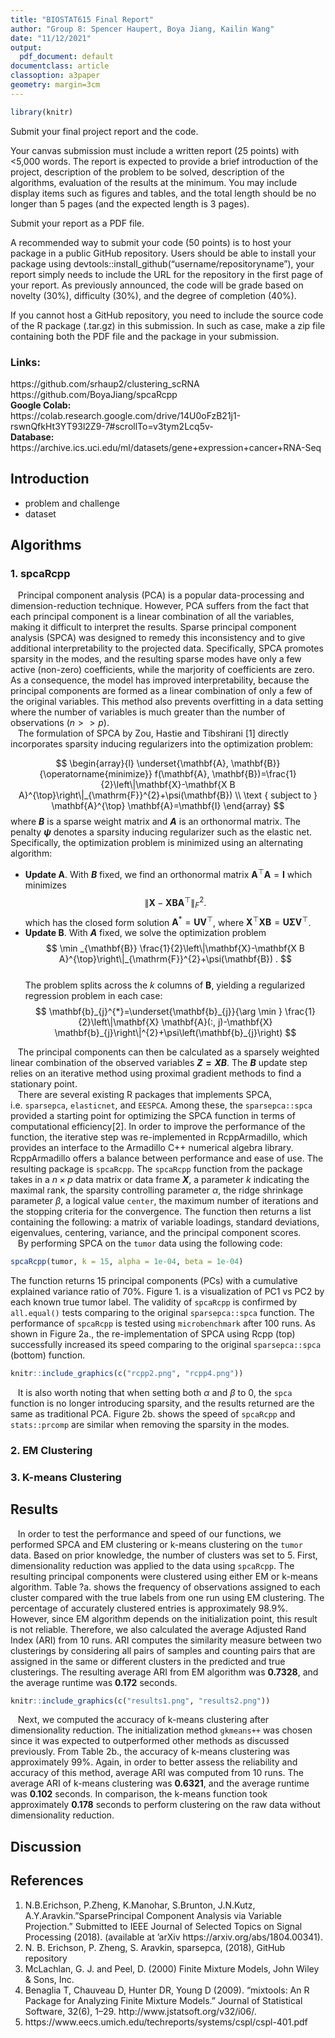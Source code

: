 ```yaml
---
title: "BIOSTAT615 Final Report"
author: "Group 8: Spencer Haupert, Boya Jiang, Kailin Wang"
date: "11/12/2021"
output:
  pdf_document: default
documentclass: article
classoption: a3paper
geometry: margin=3cm
---
```

```r
library(knitr)
```

Submit your final project report and the code.

Your canvas submission must include a written report (25 points) with <5,000 words. The report is expected to provide a brief introduction of the project, description of the problem to be solved, description of the algorithms, evaluation of the results at the minimum. You may include display items such as figures and tables, and the total length should be no longer than 5 pages (and the expected length is 3 pages).

Submit your report as a PDF file. 

A recommended way to submit your code (50 points) is to host your package in a public GitHub repository. Users should be able to install your package using devtools::install_github("username/repositoryname"), your report simply needs to include the URL for the repository in the first page of your report. As previously announced, the code will be grade based on novelty (30%), difficulty (30%), and the degree of completion (40%).

If you cannot host a GitHub repository, you need to include the source code of the R package (.tar.gz) in this submission. In such as case, make a zip file containing both the PDF file and the package in your submission.


### Links:
https://github.com/srhaup2/clustering_scRNA  
https://github.com/BoyaJiang/spcaRcpp  
**Google Colab:**  
https://colab.research.google.com/drive/14U0oFzB21j1-rswnQfkHt3YT93l2Z9-7#scrollTo=v3tym2Lcq5v-   
**Database:**  
https://archive.ics.uci.edu/ml/datasets/gene+expression+cancer+RNA-Seq  

## Introduction
* problem and challenge
* dataset

## Algorithms
### 1. spcaRcpp
|    Principal component analysis (PCA) is a popular data-processing and dimension-reduction technique. However, PCA suffers from the fact that each principal component is a linear combination of all the variables, making it difficult to interpret the results. Sparse principal component analysis (SPCA) was designed to remedy this inconsistency and to give additional interpretability to the projected data. Specifically, SPCA promotes sparsity in the modes, and the resulting sparse modes have only a few active (non-zero) coefficients, while the marjority of coefficients are zero. As a consequence, the model has improved interpretability, because the principal components are formed as a linear combination of only a few of the original variables. This method also prevents overfitting in a data setting where the number of variables is much greater than the number of observations ($n >> p$).  

|    The formulation of SPCA by Zou, Hastie and Tibshirani [1] directly incorporates sparsity inducing regularizers into the optimization problem:  

$$
\begin{array}{l}
\underset{\mathbf{A}, \mathbf{B}}{\operatorname{minimize}} f(\mathbf{A}, \mathbf{B})=\frac{1}{2}\left\|\mathbf{X}-\mathbf{X B A}^{\top}\right\|_{\mathrm{F}}^{2}+\psi(\mathbf{B}) \\
\text { subject to } \mathbf{A}^{\top} \mathbf{A}=\mathbf{I}
\end{array}
$$
where **$B$** is a sparse weight matrix and **$A$** is an orthonormal matrix. The penalty **$\psi$** denotes a sparsity inducing regularizer such as the elastic net. Specifically, the optimization problem is minimized using an alternating algorithm:   

- **Update A**. With **$B$** fixed, we find an orthonormal matrix $\mathbf{A}^{\top} \mathbf{A}=\mathbf{I}$ which minimizes
$$
\left\|\mathbf{X}-\mathbf{X B A}^{\top}\right\|_{F}^{2} .
$$
which has the closed form solution $\mathbf{A}^{*}=\mathbf{U V}^{\top}$, where $\mathbf{X}^{\top} \mathbf{X B}=\mathbf{U \Sigma} \mathbf{V}^{\top}$.
- **Update B**. With **$A$** fixed, we solve the optimization problem     
$$
\min _{\mathbf{B}} \frac{1}{2}\left\|\mathbf{X}-\mathbf{X B A}^{\top}\right\|_{\mathrm{F}}^{2}+\psi(\mathbf{B}) .
$$   
The problem splits across the $k$ columns of $\mathbf{B}$, yielding a regularized regression problem in each case:   
$$
\mathbf{b}_{j}^{*}=\underset{\mathbf{b}_{j}}{\arg \min } \frac{1}{2}\left\|\mathbf{X} \mathbf{A}(:, j)-\mathbf{X} \mathbf{b}_{j}\right\|^{2}+\psi\left(\mathbf{b}_{j}\right)
$$   

|    The principal components can then be calculated as a sparsely weighted linear combination of the observed variables **$Z = XB$**. The **$B$** update step relies on an iterative method using proximal gradient methods to find a stationary point.  

|    There are several existing R packages that implements SPCA, i.e. ``sparsepca``, ``elasticnet``, and ``EESPCA``. Among these, the ``sparsepca::spca`` provided a starting point for optimizing the SPCA function in terms of computational efficiency[2]. In order to improve the performance of the function, the iterative step was re-implemented in RcppArmadillo, which provides an interface to the Armadillo C++ numerical algebra library. RcppArmadillo offers a balance between performance and ease of use. The resulting package is ``spcaRcpp``. The ``spcaRcpp`` function from the package takes in a $n \times p$ data matrix or data frame **$X$**, a parameter $k$ indicating the maximal rank, the sparsity controlling parameter $\alpha$, the ridge shrinkage parameter $\beta$, a logical value ``center``, the maximum number of iterations and the stopping criteria for the convergence. The function then returns a list containing the following: a matrix of variable loadings, standard deviations, eigenvalues, centering, variance, and the principal component scores.   
|    By performing SPCA on the ``tumor`` data using the following code:  

```r
spcaRcpp(tumor, k = 15, alpha = 1e-04, beta = 1e-04)   
```

The function returns 15 principal components (PCs) with a cumulative explained variance ratio of 70%. Figure 1. is a visualization of PC1 vs PC2 by each known true tumor label. The validity of ``spcaRcpp`` is confirmed by ``all.equal()`` tests comparing to the original ``sparsepca::spca`` function. The performance of ``spcaRcpp`` is tested using ``microbenchmark`` after 100 runs. As shown in Figure 2a., the re-implementation of SPCA using Rcpp (top) successfully increased its speed comparing to the original ``sparsepca::spca`` (bottom) function.    
```r
knitr::include_graphics(c("rcpp2.png", "rcpp4.png"))   
```

|    It is also worth noting that when setting both $\alpha$ and $\beta$ to 0, the ``spca`` function is no longer introducing sparsity, and the results returned are the same as traditional PCA. Figure 2b. shows the speed of ``spcaRcpp`` and ``stats::prcomp`` are similar when removing the sparsity in the modes.   

### 2. EM Clustering


### 3. K-means Clustering

## Results
|    In order to test the performance and speed of our functions, we performed SPCA and EM clustering or k-means clustering on the ``tumor`` data. Based on prior knowledge, the number of clusters was set to 5. First, dimensionality reduction was applied to the data using ``spcaRcpp``. The resulting principal components were clustered using either EM or k-means algorithm. Table ?a. shows the frequency of observations assigned to each cluster compared with the true labels from one run using EM clustering. The percentage of accurately clustered entries is approximately 98.9%. However, since EM algorithm depends on the initialization point, this result is not reliable. Therefore, we also calculated the average Adjusted Rand Index (ARI) from 10 runs. ARI computes the similarity measure between two clusterings by considering all pairs of samples and counting pairs that are assigned in the same or different clusters in the predicted and true clusterings. The resulting average ARI from EM algorithm was **0.7328**, and the average runtime was **0.172** seconds.   
```r
knitr::include_graphics(c("results1.png", "results2.png"))     
```

|    Next, we computed the accuracy of k-means clustering after dimensionality reduction. The initialization method ``gkmeans++`` was chosen since it was expected to outperformed other methods as discussed previously. From Table 2b., the accuracy of k-means clustering was approximately 99%. Again, in order to better assess the reliability and accuracy of this method, average ARI was computed from 10 runs. The average ARI of k-means clustering was **0.6321**, and the average runtime was **0.102** seconds. In comparison, the k-means function took approximately **0.178** seconds to perform clustering on the raw data without dimensionality reduction.   

## Discussion

## References
1. N.B.Erichson, P.Zheng, K.Manohar, S.Brunton, J.N.Kutz, A.Y.Aravkin."SparsePrincipal Component Analysis via Variable Projection." Submitted to IEEE Journal of Selected Topics on Signal Processing (2018). (available at ‘arXiv https://arxiv.org/abs/1804.00341).  
2. N. B. Erichson, P. Zheng, S. Aravkin, sparsepca, (2018), GitHub repository   
3. McLachlan, G. J. and Peel, D. (2000) Finite Mixture Models, John Wiley \& Sons, Inc.  
4. Benaglia T, Chauveau D, Hunter DR, Young D (2009). “mixtools: An R Package for Analyzing Finite Mixture Models.” Journal of Statistical Software, 32(6), 1–29. http://www.jstatsoft.org/v32/i06/.  
5. https://www.eecs.umich.edu/techreports/systems/cspl/cspl-401.pdf

